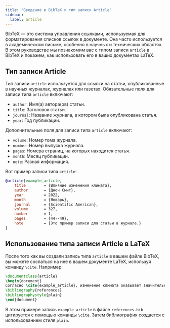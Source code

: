 ```yaml
---
title: "Введение в BibTeX и тип записи Article"
sidebar:
  label: article
---
```



BibTeX — это система управления ссылками, используемая для форматирования списков ссылок в документе. Она часто используется в академическом письме, особенно в научных и технических областях. В этом руководстве мы познакомим вас с типом записи `article` в BibTeX и покажем, как использовать его в ваших документах LaTeX.

<CiteDrive/>

## Тип записи Article

Тип записи `article` используется для ссылки на статьи, опубликованные в научных журналах, журналах или газетах. Обязательные поля для записи типа `article` включают:

-   `author`: Имя(а) автора(ов) статьи.
-   `title`: Заголовок статьи.
-   `journal`: Название журнала, в котором была опубликована статья.
-   `year`: Год публикации.

Дополнительные поля для записи типа `article` включают:

-   `volume`: Номер тома журнала.
-   `number`: Номер выпуска журнала.
-   `pages`: Номера страниц, на которых находится статья.
-   `month`: Месяц публикации.
-   `note`: Разная информация.

Вот пример записи типа `article`:

```bibtex
@article{example_article,
	title        = {Влияние изменения климата},
	author       = {Джон Смит},
	year         = 2022,
	month        = {Январь},
	journal      = {Scientific American},
	volume       = 327,
	number       = 1,
	pages        = {44--49},
	note         = {Это пример записи для статьи в журнале.}
}
```

## Использование типа записи Article в LaTeX

После того как вы создали запись типа `article` в вашем файле BibTeX, вы можете сослаться на нее в вашем документе LaTeX, используя команду `\cite`. Например:

```latex
\documentclass{article}  
\begin{document}  
Согласно \cite{example_article}, изменение климата оказывает значительное влияние на планету.  
\bibliography{references}
\bibliographystyle{plain} 
\end{document}
```

В этом примере запись `example_article` в файле `references.bib` цитируется с помощью команды `\cite`. Затем библиография создается с использованием стиля `plain`.
